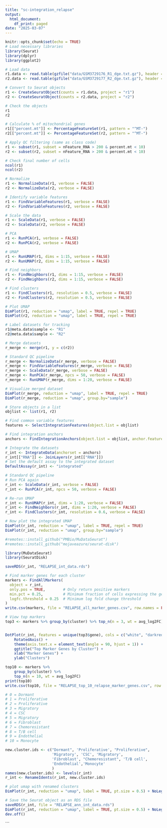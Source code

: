 ```yaml
---
title: "sc-integration_relapse"
output:
  html_document:
    df_print: paged
date: "2025-03-07"
---
```


```r
knitr::opts_chunk$set(echo = TRUE)
# Load necessary libraries
library(Seurat)
library(dplyr)
library(ggplot2)
```

```r
# Load data
r1.data <- read.table(gzfile("data/GSM3729176_R1_dge.txt.gz"), header = TRUE, row.names = 1)
r2.data <- read.table(gzfile("data/GSM3729177_R2_dge.txt.gz"), header = TRUE, row.names = 1)
```

```r
# Convert to Seurat objects
r1 <- CreateSeuratObject(counts = r1.data, project = "r1")
r2 <- CreateSeuratObject(counts = r2.data, project = "r2")

# Check the objects
r1
r2
```

```r
# Calculate % of mitochondrial genes
r1[["percent.mt"]] <- PercentageFeatureSet(r1, pattern = "^MT-")
r2[["percent.mt"]] <- PercentageFeatureSet(r2, pattern = "^MT-")

# Apply QC filtering (same as class code)
r1 <- subset(r1, subset = nFeature_RNA > 200 & percent.mt < 10)
r2 <- subset(r2, subset = nFeature_RNA > 200 & percent.mt < 10)

# Check final number of cells
ncol(r1)
ncol(r2)
```

```r
# Normalize
r1 <- NormalizeData(r1, verbose = FALSE)
r2 <- NormalizeData(r2, verbose = FALSE)

# Identify variable features
r1 <- FindVariableFeatures(r1, verbose = FALSE)
r2 <- FindVariableFeatures(r2, verbose = FALSE)

# Scale the data
r1 <- ScaleData(r1, verbose = FALSE)
r2 <- ScaleData(r2, verbose = FALSE)
```

```r
# PCA
r1 <- RunPCA(r1, verbose = FALSE)
r2 <- RunPCA(r2, verbose = FALSE)

# UMAP
r1 <- RunUMAP(r1, dims = 1:15, verbose = FALSE)
r2 <- RunUMAP(r2, dims = 1:15, verbose = FALSE)

# Find neighbors
r1 <- FindNeighbors(r1, dims = 1:15, verbose = FALSE)
r2 <- FindNeighbors(r2, dims = 1:15, verbose = FALSE)

# Find clusters
r1 <- FindClusters(r1, resolution = 0.5, verbose = FALSE)
r2 <- FindClusters(r2, resolution = 0.5, verbose = FALSE)

# Plot UMAP
DimPlot(r1, reduction = "umap", label = TRUE, repel = TRUE)
DimPlot(r2, reduction = "umap", label = TRUE, repel = TRUE)
```

```r
# Label datasets for tracking
r1@meta.data$sample <- "R1"
r2@meta.data$sample <- "R2"

# Merge datasets
r_merge <- merge(r1, y = c(r2))

# Standard QC pipeline
r_merge <- NormalizeData(r_merge, verbose = FALSE)
r_merge <- FindVariableFeatures(r_merge, verbose = FALSE)
r_merge <- ScaleData(r_merge, verbose = FALSE)
r_merge <- RunPCA(r_merge, npcs = 50, verbose = FALSE)
r_merge <- RunUMAP(r_merge, dims = 1:20, verbose = FALSE)

# Visualize merged dataset
DimPlot(r_merge, reduction = "umap", label = TRUE, repel = TRUE)
DimPlot(r_merge, reduction = "umap", group.by="sample")
```

```r
# Store objects in a list
objlist <- list(r1, r2)

# Find common variable features
features <- SelectIntegrationFeatures(object.list = objlist)

# Find integration anchors
anchors <- FindIntegrationAnchors(object.list = objlist, anchor.features = features)

# Integrate the datasets
r_int <- IntegrateData(anchorset = anchors)
r_int[["RNA"]] <- JoinLayers(r_int[["RNA"]])
# Set the default assay to the integrated dataset
DefaultAssay(r_int) <- "integrated"

```

```r
# Standard QC pipeline
# Run PCA again
r_int <- ScaleData(r_int, verbose = FALSE)
r_int <- RunPCA(r_int, npcs = 50, verbose = FALSE)

# Re-run UMAP
r_int <- RunUMAP(r_int, dims = 1:20, verbose = FALSE)
r_int <- FindNeighbors(r_int, dims = 1:20, verbose = FALSE)
r_int <- FindClusters(r_int, resolution = 0.6, verbose = FALSE)

# Now plot the integrated UMAP
DimPlot(r_int, reduction = "umap", label = TRUE, repel = TRUE)
DimPlot(r_int, reduction = "umap", group.by="sample")
```

```r
#remotes::install_github("PMBio/MuDataSeurat")
#remotes::install_github("mojaveazure/seurat-disk")
```
```r
library(MuDataSeurat)
library(SeuratDisk)

saveRDS(r_int, "RELAPSE_int_data.rds")
```
```r
# Find marker genes for each cluster
markers <- FindAllMarkers(
  object = r_int,
  only.pos = TRUE,        # Only return positive markers
  min.pct = 0.25,         # Minimum fraction of cells expressing the gene
  logfc.threshold = 0.25  # Minimum log fold change threshold
)
write.csv(markers, file = "RELAPSE_all_marker_genes.csv", row.names = FALSE)
```

```r
# View top markers
top3 <- markers %>% group_by(cluster) %>% top_n(n = 3, wt = avg_log2FC)


DotPlot(r_int, features = unique(top3$gene), cols = c("white", "darkred"), dot.scale = 3) +
    RotatedAxis() +
    theme(axis.text.x = element_text(angle = 90, hjust = 1)) +
    ggtitle("Top Marker Genes by Cluster") +
    xlab("Marker Genes") +
    ylab("Clusters")
```

```r
top10 <- markers %>% 
    group_by(cluster) %>% 
    top_n(n = 10, wt = avg_log2FC)
print(top10)
write.csv(top10, file = "RELAPSE_top_10_relapse_marker_genes.csv", row.names = FALSE)
```

```r
# 0 = Dormant
# 1 = Proliferative
# 2 = Proliferative
# 3 = Migratory
# 4 = CSC
# 5 = Migratory
# 6 = Fibroblast
# 7 = Chemoresistant
# 8 = T/B cell
# 9 = Endothelial
# 10 = Monocyte

new.cluster.ids <- c("Dormant", 'Proliferative', "Proliferative", 
                     'Migratory', 'CSC', 'Migratory',
                     'Fibroblast', "Chemoresistant", 'T/B cell', 
                     'Endothelial','Monocyte'
                     )
names(new.cluster.ids) <- levels(r_int)
r_int <- RenameIdents(r_int, new.cluster.ids)

# plot umap with renamed clusters
DimPlot(r_int, reduction = "umap", label = TRUE, pt.size = 0.5) + NoLegend()
```

```r
# Save the Seurat object as an RDS file
saveRDS(r_int, file = "RELAPSE_ann_int_data.rds")
DimPlot(r_int, reduction = "umap", label = TRUE, pt.size = 0.5) + NoLegend()
dev.off()
```
```

